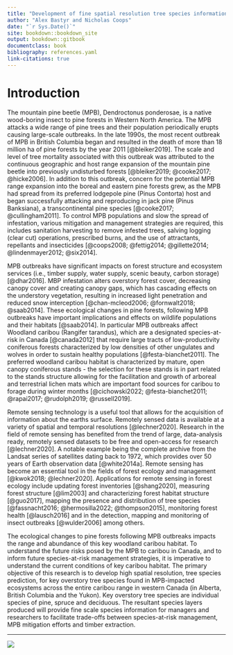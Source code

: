 ```yaml
---
title: "Development of fine spatial resolution tree species information for MPB-impacted ecosystems for Species-at-Risk habitat assessment"
author: "Alex Bastyr and Nicholas Coops"
date: "`r Sys.Date()`"
site: bookdown::bookdown_site
output: bookdown::gitbook
documentclass: book
bibliography: references.yaml
link-citations: true
---
```


# Introduction

The mountain pine beetle (MPB), Dendroctonus ponderosae, is a native wood-boring insect to pine forests in Western North America. The MPB attacks a wide range of pine trees and their population periodically erupts causing large-scale outbreaks. In the late 1990s, the most recent outbreak of MPB in British Columbia began and resulted in the death of more than 18 million ha of pine forests by the year 2011 [@bleiker2019]. The scale and level of tree mortality associated with this outbreak was attributed to the continuous geographic and host range expansion of the mountain pine beetle into previously undisturbed forests [@bleiker2019; @cooke2017; @hicke2006]. In addition to this outbreak, concern for the potential MPB range expansion into the boreal and eastern pine forests grew, as the MPB had spread from its preferred lodgepole pine (Pinus Contorta) host and began successfully attacking and reproducing in jack pine (Pinus Banksiana), a transcontinental pine species [@cooke2017; @cullingham2011]. To control MPB populations and slow the spread of infestation, various mitigation and management strategies are required, this includes sanitation harvesting to remove infested trees, salving logging (clear cut) operations, prescribed burns, and the use of attractants, repellants and insecticides [@coops2008; @fettig2014; @gillette2014; @lindenmayer2012; @six2014].

MPB outbreaks have significant impacts on forest structure and ecosystem services (i.e., timber supply, water supply, scenic beauty, carbon storage) [@dhar2016]. MBP infestation alters overstory forest cover, decreasing canopy cover and creating canopy gaps, which has cascading effects on the understory vegetation, resulting in increased light penetration and reduced snow interception [@chan-mcleod2006; @fornwalt2018; @saab2014]. These ecological changes in pine forests, following MPB outbreaks have important implications and effects on wildlife populations and their habitats [@saab2014]. In particular MPB outbreaks affect Woodland caribou (Rangifer tarandus), which are a designated species-at-risk in Canada [@canada2012] that require large tracts of low-productivity coniferous forests characterized by low densities of other ungulates and wolves in order to sustain healthy populations [@festa-bianchet2011]. The preferred woodland caribou habitat is characterized by mature, open canopy coniferous stands - the selection for these stands is in part related to the stands structure allowing for the facilitation and growth of arboreal and terrestrial lichen mats which are important food sources for caribou to forage during winter months [@cichowski2022; @festa-bianchet2011; @rapai2017; @rudolph2019; @russell2019].

Remote sensing technology is a useful tool that allows for the acquisition of information about the earths surface. Remotely sensed data is available at a variety of spatial and temporal resolutions [@lechner2020]. Research in the field of remote sensing has benefited from the trend of large, data-analysis ready, remotely sensed datasets to be free and open-access for research [@lechner2020]. A notable example being the complete archive from the Landsat series of satellites dating back to 1972, which provides over 50 years of Earth observation data [@white2014a]. Remote sensing has become an essential tool in the fields of forest ecology and management [@kwok2018; @lechner2020]. Applications for remote sensing in forest ecology include updating forest inventories [@shang2020], measuring forest structure [@lim2003] and characterizing forest habitat structure [@guo2017], mapping the presence and distribution of tree species [@fassnacht2016; @hermosilla2022; @thompson2015], monitoring forest health [@lausch2016] and in the detection, mapping and monitoring of insect outbreaks [@wulder2006] among others.

The ecological changes to pine forests following MPB outbreaks impacts the range and abundance of this key woodland caribou habitat. To understand the future risks posed by the MPB to caribou in Canada, and to inform future species-at-risk management strategies, it is imperative to understand the current conditions of key caribou habitat. The primary objective of this research is to develop high spatial resolution, tree species prediction, for key overstory tree species found in MPB-impacted ecosystems across the entire caribou range in western Canada (in Alberta, British Columbia and the Yukon). Key overstory tree species are individual species of pine, spruce and deciduous. The resultant species layers produced will provide fine scale species information for managers and researchers to facilitate trade-offs between species-at-risk management, MPB mitigation efforts and timber extraction.

------------------------------------------------------------------------

![](images/FRI_banner.jpg)
